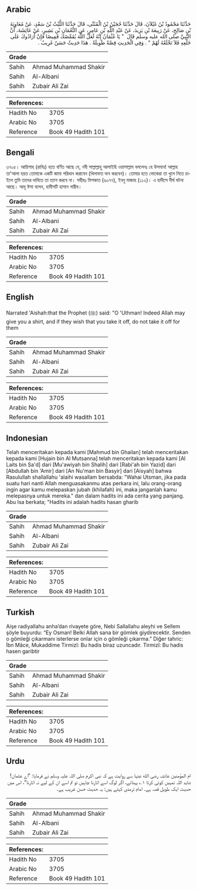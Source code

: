 ## Arabic


<div dir="rtl" lang="ar" style={{fontSize:'larger',backgroundColor:'#f8f9fa',padding:20}}>
حَدَّثَنَا مَحْمُودُ بْنُ غَيْلاَنَ، قَالَ حَدَّثَنَا حُجَيْنُ بْنُ الْمُثَنَّى، قَالَ حَدَّثَنَا اللَّيْثُ بْنُ سَعْدٍ، عَنْ مُعَاوِيَةَ بْنِ صَالِحٍ، عَنْ رَبِيعَةَ بْنِ يَزِيدَ، عَنْ عَبْدِ اللَّهِ بْنِ عَامِرٍ، عَنِ النُّعْمَانِ بْنِ بَشِيرٍ، عَنْ عَائِشَةَ، أَنَّ النَّبِيَّ صلى الله عليه وسلم قَالَ ‏ "‏ يَا عُثْمَانُ إِنَّهُ لَعَلَّ اللَّهَ يُقَمِّصُكَ قَمِيصًا فَإِنْ أَرَادُوكَ عَلَى خَلْعِهِ فَلاَ تَخْلَعْهُ لَهُمْ ‏"‏ ‏.‏ وَفِي الْحَدِيثِ قِصَّةٌ طَوِيلَةٌ ‏.‏ هَذَا حَدِيثٌ حَسَنٌ غَرِيبٌ ‏.‏
</div>
<div style={{backgroundColor:'#f8f9fa',padding:20, marginBottom: 10}}><table> <thead> <tr> <th>Grade</th> <th></th> </tr> </thead> <tbody> <tr><td>Sahih</td><td>Ahmad Muhammad Shakir</td></tr><tr><td>Sahih</td><td>Al-Albani</td></tr><tr><td>Sahih</td><td>Zubair Ali Zai</td></tr></tbody></table><table> <thead> <tr> <th>References:</th> <th></th> </tr> </thead> <tbody><tr><td>Hadith No</td><td>3705</td></tr><tr><td>Arabic No</td><td>3705</td></tr><tr><td>Reference</td><td>Book 49 Hadith 101</td></tr></tbody></table></div>

## Bengali


<div dir="ltr" lang="bn" style={{fontSize:'larger',backgroundColor:'#f8f9fa',padding:20}}>
৩৭০৫। আয়িশাহ (রাযিঃ) হতে বর্ণিত আছে যে, নবী সাল্লাল্লাহু আলাইহি ওয়াসাল্লাম বললেনঃ হে উসমান! আল্লাহ তা'আলা হয়ত তোমাকে একটি জামা পরিধান করাবেন (খিলাফত দান করবেন)। তোমার হতে লোকেরা তা খুলে নিতে চাইলে তুমি তাদের দাবিতে তা ত্যাগ করবে না। সহীহঃ মিশকাত (৬০৭৭), ইবনু মাজাহ (১১২)। এ হাদীসে দীর্ঘ ঘটনা আছে। আবূ ঈসা বলেন, হাদীসটি হাসান গারীব।
</div>
<div style={{backgroundColor:'#f8f9fa',padding:20, marginBottom: 10}}><table> <thead> <tr> <th>Grade</th> <th></th> </tr> </thead> <tbody> <tr><td>Sahih</td><td>Ahmad Muhammad Shakir</td></tr><tr><td>Sahih</td><td>Al-Albani</td></tr><tr><td>Sahih</td><td>Zubair Ali Zai</td></tr></tbody></table><table> <thead> <tr> <th>References:</th> <th></th> </tr> </thead> <tbody><tr><td>Hadith No</td><td>3705</td></tr><tr><td>Arabic No</td><td>3705</td></tr><tr><td>Reference</td><td>Book 49 Hadith 101</td></tr></tbody></table></div>

## English


<div dir="ltr" lang="en" style={{fontSize:'larger',backgroundColor:'#f8f9fa',padding:20}}>
Narrated 'Aishah:that the Prophet (ﷺ) said: "O 'Uthman! Indeed Allah may give you a shirt, and if they wish that you take it off, do not take it off for them
</div>
<div style={{backgroundColor:'#f8f9fa',padding:20, marginBottom: 10}}><table> <thead> <tr> <th>Grade</th> <th></th> </tr> </thead> <tbody> <tr><td>Sahih</td><td>Ahmad Muhammad Shakir</td></tr><tr><td>Sahih</td><td>Al-Albani</td></tr><tr><td>Sahih</td><td>Zubair Ali Zai</td></tr></tbody></table><table> <thead> <tr> <th>References:</th> <th></th> </tr> </thead> <tbody><tr><td>Hadith No</td><td>3705</td></tr><tr><td>Arabic No</td><td>3705</td></tr><tr><td>Reference</td><td>Book 49 Hadith 101</td></tr></tbody></table></div>

## Indonesian


<div dir="ltr" lang="id" style={{fontSize:'larger',backgroundColor:'#f8f9fa',padding:20}}>
Telah menceritakan kepada kami [Mahmud bin Ghailan] telah menceritakan kepada kami [Hujain bin Al Mutsanna] telah menceritakan kepada kami [Al Laits bin Sa'd] dari [Mu'awiyah bin Shalih] dari [Rabi'ah bin Yazid] dari [Abdullah bin 'Amir] dari [An Nu'man bin Basyir] dari [Aisyah] bahwa Rasulullah shallallahu 'alaihi wasallam bersabda: "Wahai Utsman, jika pada suatu hari nanti Allah menguasakanmu atas perkara ini, lalu orang-orang ingin agar kamu melepaskan jubah (khilafah) ini, maka janganlah kamu melepasnya untuk mereka." dan dalam hadits ini ada cerita yang panjang. Abu Isa berkata; "Hadits ini adalah hadits hasan gharib
</div>
<div style={{backgroundColor:'#f8f9fa',padding:20, marginBottom: 10}}><table> <thead> <tr> <th>Grade</th> <th></th> </tr> </thead> <tbody> <tr><td>Sahih</td><td>Ahmad Muhammad Shakir</td></tr><tr><td>Sahih</td><td>Al-Albani</td></tr><tr><td>Sahih</td><td>Zubair Ali Zai</td></tr></tbody></table><table> <thead> <tr> <th>References:</th> <th></th> </tr> </thead> <tbody><tr><td>Hadith No</td><td>3705</td></tr><tr><td>Arabic No</td><td>3705</td></tr><tr><td>Reference</td><td>Book 49 Hadith 101</td></tr></tbody></table></div>

## Turkish


<div dir="ltr" lang="tr" style={{fontSize:'larger',backgroundColor:'#f8f9fa',padding:20}}>
Aişe radiyallahu anha’dan rivayete göre, Nebi Sallallahu aleyhi ve Sellem şöyle buyurdu: “Ey Osman! Belki Allah sana bir gömlek giydirecektir. Senden o gömleği çıkarmanı isterlerse onlar için o gömleği çıkarma.” Diğer tahric: İbn Mâce, Mukaddime Tirmizî: Bu hadis biraz uzuncadır. Tirmizî: Bu hadis hasen garibtir
</div>
<div style={{backgroundColor:'#f8f9fa',padding:20, marginBottom: 10}}><table> <thead> <tr> <th>Grade</th> <th></th> </tr> </thead> <tbody> <tr><td>Sahih</td><td>Ahmad Muhammad Shakir</td></tr><tr><td>Sahih</td><td>Al-Albani</td></tr><tr><td>Sahih</td><td>Zubair Ali Zai</td></tr></tbody></table><table> <thead> <tr> <th>References:</th> <th></th> </tr> </thead> <tbody><tr><td>Hadith No</td><td>3705</td></tr><tr><td>Arabic No</td><td>3705</td></tr><tr><td>Reference</td><td>Book 49 Hadith 101</td></tr></tbody></table></div>

## Urdu


<div dir="rtl" lang="ur" style={{fontSize:'larger',backgroundColor:'#f8f9fa',padding:20}}>
ام المؤمنین عائشہ رضی الله عنہا سے روایت ہے کہ نبی اکرم صلی اللہ علیہ وسلم نے فرمایا: ”اے عثمان! شاید اللہ تمہیں کوئی کرتا ۱؎ پہنائے، اگر لوگ اسے اتارنا چاہیں تو تم اسے ان کے لیے نہ اتارنا“، اس میں حدیث ایک طویل قصہ ہے۔ امام ترمذی کہتے ہیں: یہ حدیث حسن غریب ہے۔
</div>
<div style={{backgroundColor:'#f8f9fa',padding:20, marginBottom: 10}}><table> <thead> <tr> <th>Grade</th> <th></th> </tr> </thead> <tbody> <tr><td>Sahih</td><td>Ahmad Muhammad Shakir</td></tr><tr><td>Sahih</td><td>Al-Albani</td></tr><tr><td>Sahih</td><td>Zubair Ali Zai</td></tr></tbody></table><table> <thead> <tr> <th>References:</th> <th></th> </tr> </thead> <tbody><tr><td>Hadith No</td><td>3705</td></tr><tr><td>Arabic No</td><td>3705</td></tr><tr><td>Reference</td><td>Book 49 Hadith 101</td></tr></tbody></table></div>